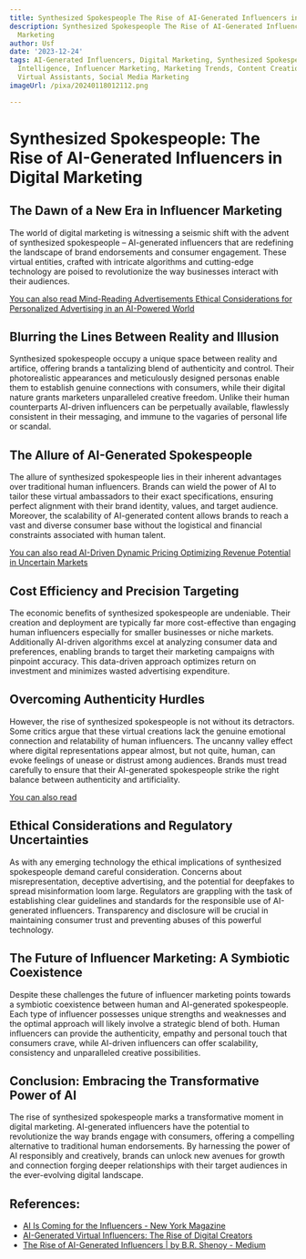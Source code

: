 ```yaml
---
title: Synthesized Spokespeople The Rise of AI-Generated Influencers in Digital Marketing
description: Synthesized Spokespeople The Rise of AI-Generated Influencers in Digital
  Marketing
author: Usf
date: '2023-12-24'
tags: AI-Generated Influencers, Digital Marketing, Synthesized Spokespeople, Artificial
  Intelligence, Influencer Marketing, Marketing Trends, Content Creation, Chatbots,
  Virtual Assistants, Social Media Marketing
imageUrl: /pixa/20240118012112.png

---
```

# Synthesized Spokespeople: The Rise of  AI-Generated Influencers in Digital Marketing

## The Dawn of a New Era in Influencer Marketing

The world of digital  marketing is witnessing a seismic shift with the advent of synthesized spokespeople – AI-generated influencers that are  redefining the landscape of brand endorsements and consumer engagement.  These virtual entities, crafted with intricate algorithms and cutting-edge technology are poised to revolutionize the way businesses  interact  with their audiences.

[You can also read Mind-Reading  Advertisements Ethical Considerations for Personalized Advertising  in an AI-Powered World](Mind-Reading%20Advertisements%20Ethical%20Considerations%20for%20Personalized%20Advertising%20in%20an%20AI-Powered%20World)


## Blurring the Lines Between Reality and  Illusion

Synthesized spokespeople occupy  a unique space between reality and artifice, offering brands a tantalizing  blend of authenticity and control. Their photorealistic appearances and meticulously designed personas enable  them to establish genuine connections  with consumers,  while their digital nature grants marketers unparalleled creative freedom. Unlike their human counterparts AI-driven influencers can be perpetually available, flawlessly consistent in their messaging, and immune to the vagaries of personal life  or scandal.

## The  Allure of  AI-Generated Spokespeople

The allure  of synthesized spokespeople lies in their inherent advantages over traditional  human influencers. Brands can wield the power of AI to tailor these virtual ambassadors to their exact specifications, ensuring perfect alignment  with their brand identity, values, and target  audience. Moreover, the scalability of AI-generated content allows brands to reach a vast and diverse consumer base without the logistical and financial  constraints associated with human talent.

[You can also read AI-Driven Dynamic Pricing Optimizing  Revenue Potential in  Uncertain Markets](AI-Driven%20Dynamic%20Pricing%20Optimizing%20Revenue%20Potential%20in%20Uncertain%20Markets)


##  Cost Efficiency and Precision Targeting

The economic benefits  of synthesized spokespeople are undeniable. Their creation and deployment are  typically far more cost-effective than engaging human influencers especially for smaller businesses or niche markets. Additionally AI-driven algorithms excel at analyzing consumer data and  preferences, enabling brands to target their marketing campaigns with pinpoint accuracy. This data-driven approach optimizes return on investment and minimizes wasted advertising expenditure.

## Overcoming Authenticity Hurdles

However, the rise of  synthesized spokespeople is not without its detractors. Some critics argue that these virtual creations lack the genuine emotional connection and relatability of human  influencers. The uncanny valley effect where digital representations appear almost, but not quite, human, can evoke  feelings of unease or distrust among audiences. Brands  must  tread carefully to ensure that their  AI-generated  spokespeople strike the right balance between authenticity and artificiality.

[You can also read ]()


## Ethical Considerations and Regulatory Uncertainties

As with any emerging  technology the ethical implications of synthesized spokespeople demand careful consideration.  Concerns about misrepresentation, deceptive advertising, and the potential for deepfakes to spread misinformation loom  large. Regulators are grappling with the task  of establishing  clear guidelines and standards for the responsible use of AI-generated influencers.  Transparency and  disclosure will be crucial in maintaining consumer trust and preventing abuses of this powerful technology.

## The Future of Influencer Marketing: A Symbiotic Coexistence

Despite these challenges the future of influencer marketing points towards  a symbiotic coexistence between human and AI-generated spokespeople. Each type of influencer possesses unique strengths and weaknesses and the optimal approach will likely involve a strategic blend of both. Human influencers can provide the authenticity,  empathy and personal touch that  consumers  crave, while AI-driven influencers can offer scalability, consistency and unparalleled creative possibilities.

## Conclusion: Embracing the Transformative Power  of AI

The rise of  synthesized spokespeople  marks a transformative moment  in digital marketing. AI-generated influencers have  the potential to revolutionize the way brands engage with  consumers, offering a compelling alternative to  traditional human endorsements. By  harnessing  the power of AI responsibly and creatively,  brands can  unlock new avenues for growth and connection forging deeper relationships with their target audiences  in the ever-evolving digital landscape.

## References:
- [AI Is Coming for the Influencers - New York Magazine](https://nymag.com/intelligencer/2024/01/ai-is-coming-for-the-influencers.html)
- [AI-Generated Virtual Influencers: The Rise of Digital Creators](https://medium.com/@videozen/ai-generated-virtual-influencers-the-rise-of-digital-creators-3a961611c6a2)
- [The Rise of AI-Generated Influencers | by B.R. Shenoy - Medium](https://medium.com/predict/the-rise-of-ai-generated-influencers-efd37ea2506f)
